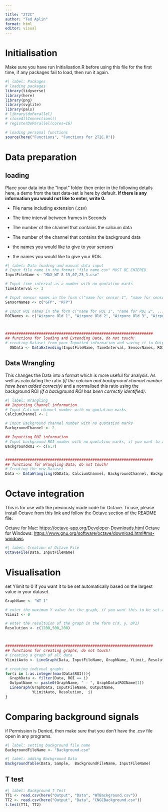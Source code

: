 ```yaml
---
---
title: "2T2C"
author: "Ted Aplin"
format: html
editor: visual
---
```


# Initialisation

Make sure you have run Initialisation.R before using this file for the first time, if any packages fail to load, then run it again.

```r
#| label: Packages
# loading packages
library(tidyverse)
library(here)
library(png)
library(svglite)
library(pals)
# library(doParallel)
# closeAllConnections()
# registerDoParallel(cores=16)

# loading personal functions
source(here("Functions", "Functions for 2T2C.R"))
```

# Data preparation

## loading

Place your data into the "Input" folder then enter in the following details here, a demo from the test data-set is here by default. **If there is any information you would not like to enter, write 0.**

-   File name including extension (.csv)

-   The time interval between frames in Seconds

-   The number of the channel that contains the calcium data

-   The number of the channel that contains the background data

-   the names you would like to give to your sensors

-   the names you would like to give your ROIs

```r
#| label: Data loading and manual data input
# Input file name in the format "file name.csv" MUST BE ENTERED
InputFileName <- "MAX_WT 8 15,07,25_1.csv"

# Input time interval as a number with no quotation marks
TimeInterval <- 3

# Input sensor names in the form c("name for sensor 1", "name for sensor 2", ...)
SensorNames <- c("GFP", "RFP")

# Input ROI names in the form c("name for ROI 1", "name for ROI 2", ...)
ROINames <- c("Airpore Old 1", "Airpore Old 2", "Airpore Old 3", "Airpore Medium 1", "Airpore Medium 2", "Background", "Background")



##################################################################
## functions for loading and Extending Data, do not touch!
# creating Dataset from your Inputted information and saving it to Output/Data
  OGData <- DataExtending(InputFileName, TimeInterval, SensorNames, ROINames)
```

## Data Wrangling

This changes the Data into a format which is more useful for analysis. As well as calculating the ratio *(if the calcium and background channel number have been added correctly)* and a normalised this ratio using the background ROI *(if a background ROI has been correctly identified)*.

```r
#| label: Wrangling
## Inputting Channel information
# Input Calcium channel number with no quotation marks
CalciumChannel <- 1

# Input Background channel number with no quotation marks
BackgroundChannel <- 2

## Inputting ROI information
# Input background ROI number with no quotation marks, if you want to add multiple do it in the form c(1, 2, ...)
BackgroundROI <- c(6,7)


##################################################################
## functions for Wrangling Data, do not touch!
# Creating the new Dataset
Data <- DataWrangling(OGData, CalciumChannel, BackgroundChannel, BackgroundROI, InputFileName)
```

# Octave integration

This is for use with the previously made code for Octave. To use, please install Octave from this link and follow the Octave section of the README file:

Octave for Mac: <https://octave-app.org/Developer-Downloads.html> Octave for Windows: <https://www.gnu.org/software/octave/download.html#ms-windows>

```r
#| label: Creation of Octave File
OctaveFile(Data, InputFileName)
```

# Visualisation

set Ylimit to 0 if you want it to be set automatically based on the largest value in your dataset.

```r
GraphName <- "WT 1"

# enter the maximum Y value for the graph, if you want this to be set automatically put 0
YLimit <- 0

# enter the resoltuion of the graph in the form c(X, y, DPI)
Resolution <- c(1200,500,200)



##################################################################
## functions for creating graphs, do not touch!
# Creating a graph of all data
YLimitAuto <- LineGraph(Data, InputFileName, GraphName, YLimit, Resolution)

# creating indivual graphs
for(i in 1:as.integer(max(Data$ROI))){
  GraphData <- filter(Data, ROI == i)
  OutputName <- paste0(GraphName, " - ", GraphData$ROIName[1])
  LineGraph(GraphData, InputFileName, OutputName, 
            YLimitAuto, Resolution,  i)
}
```

# Comparing background signals

if Permission is Denied, then make sure that you don't have the .csv file open in any programs.

```r
#| label: setting background file name
BackgroundFileName <- "Background.csv"
```

```r
#| label: adding Background Data
BackgroundTable(Data, Sample,  BackgroundFileName, InputFileName)
```

## T test

```r
#| label: Background T Test
TT1 <- read.csv(here("Output", "Data", "WTBackground.csv"))
TT2 <- read.csv(here("Output", "Data", "CNGCBackground.csv"))
t.test(TT1, TT2)
```

